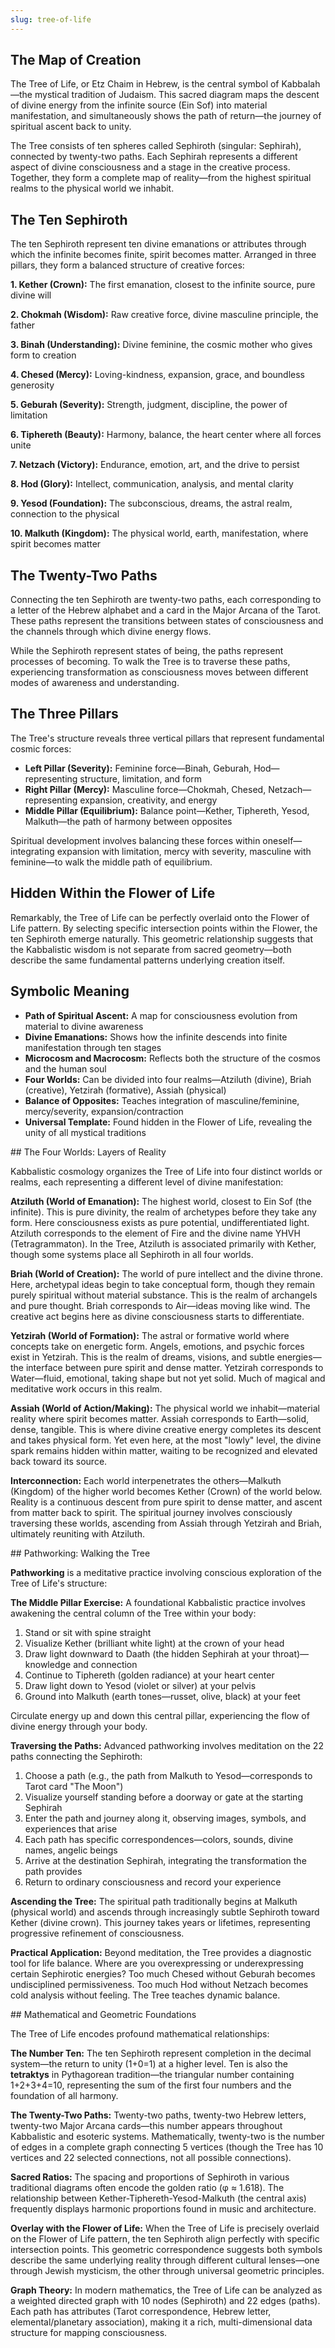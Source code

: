 ```yaml
---
slug: tree-of-life
---
```


<Section title="The Map of Creation">

## The Map of Creation

The Tree of Life, or Etz Chaim in Hebrew, is the central symbol of Kabbalah—the mystical tradition of Judaism. This sacred diagram maps the descent of divine energy from the infinite source (Ein Sof) into material manifestation, and simultaneously shows the path of return—the journey of spiritual ascent back to unity.

The Tree consists of ten spheres called Sephiroth (singular: Sephirah), connected by twenty-two paths. Each Sephirah represents a different aspect of divine consciousness and a stage in the creative process. Together, they form a complete map of reality—from the highest spiritual realms to the physical world we inhabit.

</Section>

<Section title="The Ten Sephiroth">

## The Ten Sephiroth

The ten Sephiroth represent ten divine emanations or attributes through which the infinite becomes finite, spirit becomes matter. Arranged in three pillars, they form a balanced structure of creative forces:

**1. Kether (Crown):** The first emanation, closest to the infinite source, pure divine will

**2. Chokmah (Wisdom):** Raw creative force, divine masculine principle, the father

**3. Binah (Understanding):** Divine feminine, the cosmic mother who gives form to creation

**4. Chesed (Mercy):** Loving-kindness, expansion, grace, and boundless generosity

**5. Geburah (Severity):** Strength, judgment, discipline, the power of limitation

**6. Tiphereth (Beauty):** Harmony, balance, the heart center where all forces unite

**7. Netzach (Victory):** Endurance, emotion, art, and the drive to persist

**8. Hod (Glory):** Intellect, communication, analysis, and mental clarity

**9. Yesod (Foundation):** The subconscious, dreams, the astral realm, connection to the physical

**10. Malkuth (Kingdom):** The physical world, earth, manifestation, where spirit becomes matter

</Section>

<Section title="The Twenty-Two Paths">

## The Twenty-Two Paths

Connecting the ten Sephiroth are twenty-two paths, each corresponding to a letter of the Hebrew alphabet and a card in the Major Arcana of the Tarot. These paths represent the transitions between states of consciousness and the channels through which divine energy flows.

While the Sephiroth represent states of being, the paths represent processes of becoming. To walk the Tree is to traverse these paths, experiencing transformation as consciousness moves between different modes of awareness and understanding.

</Section>

<Section title="The Three Pillars">

## The Three Pillars

The Tree's structure reveals three vertical pillars that represent fundamental cosmic forces:

- **Left Pillar (Severity):** Feminine force—Binah, Geburah, Hod—representing structure, limitation, and form
- **Right Pillar (Mercy):** Masculine force—Chokmah, Chesed, Netzach—representing expansion, creativity, and energy
- **Middle Pillar (Equilibrium):** Balance point—Kether, Tiphereth, Yesod, Malkuth—the path of harmony between opposites

Spiritual development involves balancing these forces within oneself—integrating expansion with limitation, mercy with severity, masculine with feminine—to walk the middle path of equilibrium.

</Section>

<Section title="Hidden Within the Flower of Life">

## Hidden Within the Flower of Life

Remarkably, the Tree of Life can be perfectly overlaid onto the Flower of Life pattern. By selecting specific intersection points within the Flower, the ten Sephiroth emerge naturally. This geometric relationship suggests that the Kabbalistic wisdom is not separate from sacred geometry—both describe the same fundamental patterns underlying creation itself.

</Section>

<Section title="Symbolic Meaning">

## Symbolic Meaning

- **Path of Spiritual Ascent:** A map for consciousness evolution from material to divine awareness
- **Divine Emanations:** Shows how the infinite descends into finite manifestation through ten stages
- **Microcosm and Macrocosm:** Reflects both the structure of the cosmos and the human soul
- **Four Worlds:** Can be divided into four realms—Atziluth (divine), Briah (creative), Yetzirah (formative), Assiah (physical)
- **Balance of Opposites:** Teaches integration of masculine/feminine, mercy/severity, expansion/contraction
- **Universal Template:** Found hidden in the Flower of Life, revealing the unity of all mystical traditions

</Section>

<Section>
## The Four Worlds: Layers of Reality

Kabbalistic cosmology organizes the Tree of Life into four distinct worlds or realms, each representing a different level of divine manifestation:

**Atziluth (World of Emanation):**
The highest world, closest to Ein Sof (the infinite). This is pure divinity, the realm of archetypes before they take any form. Here consciousness exists as pure potential, undifferentiated light. Atziluth corresponds to the element of Fire and the divine name YHVH (Tetragrammaton). In the Tree, Atziluth is associated primarily with Kether, though some systems place all Sephiroth in all four worlds.

**Briah (World of Creation):**
The world of pure intellect and the divine throne. Here, archetypal ideas begin to take conceptual form, though they remain purely spiritual without material substance. This is the realm of archangels and pure thought. Briah corresponds to Air—ideas moving like wind. The creative act begins here as divine consciousness starts to differentiate.

**Yetzirah (World of Formation):**
The astral or formative world where concepts take on energetic form. Angels, emotions, and psychic forces exist in Yetzirah. This is the realm of dreams, visions, and subtle energies—the interface between pure spirit and dense matter. Yetzirah corresponds to Water—fluid, emotional, taking shape but not yet solid. Much of magical and meditative work occurs in this realm.

**Assiah (World of Action/Making):**
The physical world we inhabit—material reality where spirit becomes matter. Assiah corresponds to Earth—solid, dense, tangible. This is where divine creative energy completes its descent and takes physical form. Yet even here, at the most "lowly" level, the divine spark remains hidden within matter, waiting to be recognized and elevated back toward its source.

**Interconnection:**
Each world interpenetrates the others—Malkuth (Kingdom) of the higher world becomes Kether (Crown) of the world below. Reality is a continuous descent from pure spirit to dense matter, and ascent from matter back to spirit. The spiritual journey involves consciously traversing these worlds, ascending from Assiah through Yetzirah and Briah, ultimately reuniting with Atziluth.

</Section>

<Section>
## Pathworking: Walking the Tree

**Pathworking** is a meditative practice involving conscious exploration of the Tree of Life's structure:

**The Middle Pillar Exercise:**
A foundational Kabbalistic practice involves awakening the central column of the Tree within your body:
1. Stand or sit with spine straight
2. Visualize Kether (brilliant white light) at the crown of your head
3. Draw light downward to Daath (the hidden Sephirah at your throat)—knowledge and connection
4. Continue to Tiphereth (golden radiance) at your heart center
5. Draw light down to Yesod (violet or silver) at your pelvis
6. Ground into Malkuth (earth tones—russet, olive, black) at your feet

Circulate energy up and down this central pillar, experiencing the flow of divine energy through your body.

**Traversing the Paths:**
Advanced pathworking involves meditation on the 22 paths connecting the Sephiroth:
1. Choose a path (e.g., the path from Malkuth to Yesod—corresponds to Tarot card "The Moon")
2. Visualize yourself standing before a doorway or gate at the starting Sephirah
3. Enter the path and journey along it, observing images, symbols, and experiences that arise
4. Each path has specific correspondences—colors, sounds, divine names, angelic beings
5. Arrive at the destination Sephirah, integrating the transformation the path provides
6. Return to ordinary consciousness and record your experience

**Ascending the Tree:**
The spiritual path traditionally begins at Malkuth (physical world) and ascends through increasingly subtle Sephiroth toward Kether (divine crown). This journey takes years or lifetimes, representing progressive refinement of consciousness.

**Practical Application:**
Beyond meditation, the Tree provides a diagnostic tool for life balance. Where are you overexpressing or underexpressing certain Sephirotic energies? Too much Chesed without Geburah becomes undisciplined permissiveness. Too much Hod without Netzach becomes cold analysis without feeling. The Tree teaches dynamic balance.

</Section>

<Section>
## Mathematical and Geometric Foundations

The Tree of Life encodes profound mathematical relationships:

**The Number Ten:**
The ten Sephiroth represent completion in the decimal system—the return to unity (1+0=1) at a higher level. Ten is also the **tetraktys** in Pythagorean tradition—the triangular number containing 1+2+3+4=10, representing the sum of the first four numbers and the foundation of all harmony.

**The Twenty-Two Paths:**
Twenty-two paths, twenty-two Hebrew letters, twenty-two Major Arcana cards—this number appears throughout Kabbalistic and esoteric systems. Mathematically, twenty-two is the number of edges in a complete graph connecting 5 vertices (though the Tree has 10 vertices and 22 selected connections, not all possible connections).

**Sacred Ratios:**
The spacing and proportions of Sephiroth in various traditional diagrams often encode the golden ratio (φ ≈ 1.618). The relationship between Kether-Tiphereth-Yesod-Malkuth (the central axis) frequently displays harmonic proportions found in music and architecture.

**Overlay with the Flower of Life:**
When the Tree of Life is precisely overlaid on the Flower of Life pattern, the ten Sephiroth align perfectly with specific intersection points. This geometric correspondence suggests both symbols describe the same underlying reality through different cultural lenses—one through Jewish mysticism, the other through universal geometric principles.

**Graph Theory:**
In modern mathematics, the Tree of Life can be analyzed as a weighted directed graph with 10 nodes (Sephiroth) and 22 edges (paths). Each path has attributes (Tarot correspondence, Hebrew letter, elemental/planetary association), making it a rich, multi-dimensional data structure for mapping consciousness.

</Section>

<RelatedGeometries slug="tree-of-life" />
